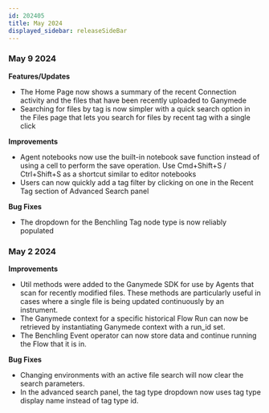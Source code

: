 ```yaml
---
id: 202405
title: May 2024
displayed_sidebar: releaseSideBar
---
```


### May 9 2024
**Features/Updates**
- The Home Page now shows a summary of the recent Connection activity and the files that have been recently uploaded to Ganymede
- Searching for files by tag is now simpler with a quick search option in the Files page that lets you search for files by recent tag with a single click

**Improvements**
- Agent notebooks now use the built-in notebook save function instead of using a cell to perform the save operation. Use Cmd+Shift+S / Ctrl+Shift+S as a shortcut similar to editor notebooks
- Users can now quickly add a tag filter by clicking on one in the Recent Tag section of Advanced Search panel 

**Bug Fixes**
- The dropdown for the Benchling Tag node type is now reliably populated

### May 2 2024
**Improvements**
- Util methods were added to the Ganymede SDK for use by Agents that scan for recently modified files. These methods are particularly useful in cases where a single file is being updated continuously by an instrument.
- The Ganymede context for a specific historical Flow Run can now be retrieved by instantiating Ganymede context with a run_id set.
- The Benchling Event operator can now store data and continue running the Flow that it is in.

**Bug Fixes**
- Changing environments with an active file search will now clear the search parameters.
- In the advanced search panel, the tag type dropdown now uses tag type display name instead of tag type id.